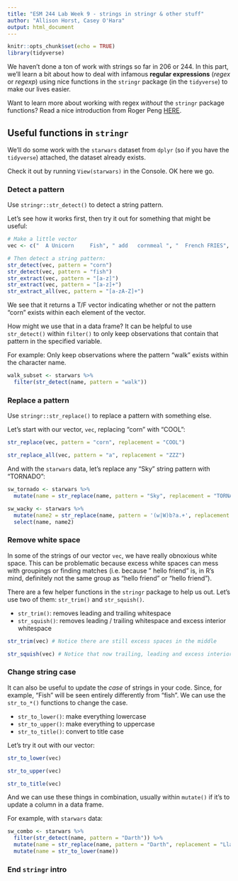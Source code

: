 ```yaml
---
title: "ESM 244 Lab Week 9 - strings in stringr & other stuff"
author: "Allison Horst, Casey O'Hara"
output: html_document
---
```


```r
knitr::opts_chunk$set(echo = TRUE)
library(tidyverse)
```

We haven't done a ton of work with strings so far in 206 or 244. In this part, we'll learn a bit about how to deal with infamous **regular expressions** (*regex* or *regexp*) using nice functions in the `stringr` package (in the `tidyverse`) to make our lives easier.

Want to learn more about working with regex *without* the `stringr` package functions? Read a nice introduction from Roger Peng [HERE](https://bookdown.org/rdpeng/rprogdatascience/regular-expressions.html).

## Useful functions in `stringr`

We'll do some work with the `starwars` dataset from `dplyr` (so if you have the `tidyverse`) attached, the dataset already exists. 

Check it out by running `View(starwars)` in the Console. OK here we go. 

### Detect a pattern

Use `stringr::str_detect()` to detect a string pattern. 

Let's see how it works first, then try it out for something that might be useful: 

```r
# Make a little vector
vec <- c("  A Unicorn     Fish", " add   cornmeal ", "  French FRIES", " acorn squash  ")

# Then detect a string pattern: 
str_detect(vec, pattern = "corn")
str_detect(vec, pattern = "fish")
str_extract(vec, pattern = "[a-z]")
str_extract(vec, pattern = "[a-z]+")
str_extract_all(vec, pattern = "[a-zA-Z]+")
```
We see that it returns a T/F vector indicating whether or not the pattern "corn" exists within each element of the vector. 

How might we use that in a data frame? It can be helpful to use `str_detect()` within `filter()` to only keep observations that contain that pattern in the specified variable. 

For example: Only keep observations where the pattern "walk" exists within the character name. 

```r
walk_subset <- starwars %>% 
  filter(str_detect(name, pattern = "walk"))
```


### Replace a pattern

Use `stringr::str_replace()` to replace a pattern with something else.

Let's start with our vector, `vec`, replacing "corn" with "COOL":
```r
str_replace(vec, pattern = "corn", replacement = "COOL")

str_replace_all(vec, pattern = "a", replacement = "ZZZ")
```

And with the `starwars` data, let's replace any "Sky" string pattern with "TORNADO": 

```r
sw_tornado <- starwars %>% 
  mutate(name = str_replace(name, pattern = "Sky", replacement = "TORNADO"))
```

```r
sw_wacky <- starwars %>%
  mutate(name2 = str_replace(name, pattern = '(w|W)b?a.+', replacement = 'WACKY')) %>%
  select(name, name2)
```


### Remove white space

In some of the strings of our vector `vec`, we have really obnoxious white space. This can be problematic because excess white spaces can mess with groupings or finding matches (i.e. because " hello friend" is, in R's mind, definitely not the same group as "hello friend" or "hello   friend ").

There are a few helper functions in the `stringr` package to help us out. Let's use two of them: `str_trim()` and `str_squish()`. 

- `str_trim()`: removes leading and trailing whitespace
- `str_squish()`: removes leading / trailing whitespace and excess interior whitespace

```r
str_trim(vec) # Notice there are still excess spaces in the middle

str_squish(vec) # Notice that now trailing, leading and excess interior whitespaces are removed
```

### Change string case

It can also be useful to update the *case* of strings in your code. Since, for example, "Fish" will be seen entirely differently from "fish". 
We can use the `str_to_*()` functions to change the case. 

- `str_to_lower()`: make everything lowercase
- `str_to_upper()`: make everything to uppercase
- `str_to_title()`: convert to title case

Let's try it out with our vector: 

```r
str_to_lower(vec) 

str_to_upper(vec)

str_to_title(vec)
```

And we can use these things in combination, usually within `mutate()` if it's to update a column in a data frame.

For example, with `starwars` data: 

```r
sw_combo <- starwars %>% 
  filter(str_detect(name, pattern = "Darth")) %>% 
  mutate(name = str_replace(name, pattern = "Darth", replacement = "Llama")) %>% 
  mutate(name = str_to_lower(name))
```

### End `stringr` intro

